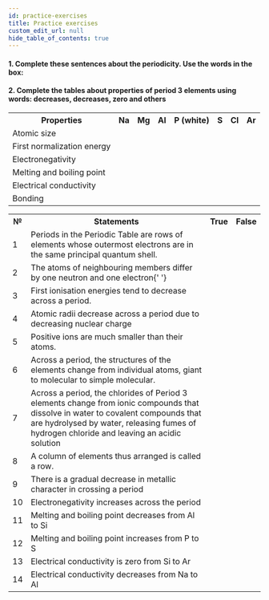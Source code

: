```yaml
---
id: practice-exercises
title: Practice exercises
custom_edit_url: null
hide_table_of_contents: true
---
```



#### 1. Complete these sentences about the periodicity. Use the words in the box:

<Frame
  src='https://learningapps.org/watch?v=posii13jn20'
  style={{
    width: '80%',
    height: '60vh',
    border: 'none',
  }}
/>

#### 2. Complete the tables about properties of period 3 elements using words: decreases, decreases, zero and others

<table>
  <tr>
    <th>Properties</th>
    <th>Na</th>
    <th>Mg</th>
    <th>Al</th>
    <th>P (white)</th>
    <th>S</th>
    <th>Cl</th>
    <th>Ar</th>
  </tr>
  <tr>
    <td>Atomic size</td>
    <td></td>
    <td></td>
    <td></td>
    <td></td>
    <td></td>
    <td></td>
    <td></td>
  </tr>
  <tr>
    <td>First normalization energy</td>
    <td></td>
    <td></td>
    <td></td>
    <td></td>
    <td></td>
    <td></td>
    <td></td>
  </tr>
  <tr>
    <td>Electronegativity</td>
    <td></td>
    <td></td>
    <td></td>
    <td></td>
    <td></td>
    <td></td>
    <td></td>
  </tr>
  <tr>
    <td>Melting and boiling point</td>
    <td></td>
    <td></td>
    <td></td>
    <td></td>
    <td></td>
    <td></td>
    <td></td>
  </tr>
  <tr>
    <td>Electrical conductivity</td>
    <td></td>
    <td></td>
    <td></td>
    <td></td>
    <td></td>
    <td></td>
    <td></td>
  </tr>
  <tr>
    <td>Bonding</td>
    <td></td>
    <td></td>
    <td></td>
    <td></td>
    <td></td>
    <td></td>
    <td></td>
  </tr>
</table>

<table>
  <tr>
    <th>№</th>
    <th>Statements</th>
    <th>True</th>
    <th>False</th>
  </tr>
  <tr>
    <td>1</td>
    <td>
      Periods in the Periodic Table are rows of elements whose outermost
      electrons are in the same principal quantum shell.
    </td>
    <td></td>
    <td></td>
  </tr>
  <tr>
    <td>2</td>
    <td>
      The atoms of neighbouring members differ by one neutron and one electron{' '}
    </td>
    <td></td>
    <td></td>
  </tr>
  <tr>
    <td>3</td>
    <td>First ionisation energies tend to decrease across a period.</td>
    <td></td>
    <td></td>
  </tr>
  <tr>
    <td>4</td>
    <td>
      Atomic radii decrease across a period due to decreasing nuclear charge
    </td>
    <td></td>
    <td></td>
  </tr>
  <tr>
    <td>5</td>
    <td>Positive ions are much smaller than their atoms.</td>
    <td></td>
    <td></td>
  </tr>
  <tr>
    <td>6</td>
    <td>
      Across a period, the structures of the elements change from individual
      atoms, giant to molecular to simple molecular.
    </td>
    <td></td>
    <td></td>
  </tr>
  <tr>
    <td>7</td>
    <td>
      Across a period, the chlorides of Period 3 elements change from ionic
      compounds that dissolve in water to covalent compounds that are hydrolysed
      by water, releasing fumes of hydrogen chloride and leaving an acidic
      solution
    </td>
    <td></td>
    <td></td>
  </tr>
  <tr>
    <td>8</td>
    <td>A column of elements thus arranged is called a row.</td>
    <td></td>
    <td></td>
  </tr>
  <tr>
    <td>9</td>
    <td>
      There is a gradual decrease in metallic character in crossing a period
    </td>
    <td></td>
    <td></td>
  </tr>
  <tr>
    <td>10</td>
    <td>Electronegativity increases across the period</td>
    <td></td>
    <td></td>
  </tr>
  <tr>
    <td>11</td>
    <td>Melting and boiling point decreases from Al to Si</td>
    <td></td>
    <td></td>
  </tr>
  <tr>
    <td>12</td>
    <td>Melting and boiling point increases from P to S</td>
    <td></td>
    <td></td>
  </tr>
  <tr>
    <td>13</td>
    <td>Electrical conductivity is zero from Si to Ar</td>
    <td></td>
    <td></td>
  </tr>
  <tr>
    <td>14</td>
    <td>Electrical conductivity decreases from Na to Al</td>
    <td></td>
    <td></td>
  </tr>
</table>
<Frame
  src='https://h5p.org/h5p/embed/1079771'
  style={{
    width: '1090px',
    height: '564px',
    border: 'none',
  }}
/>
